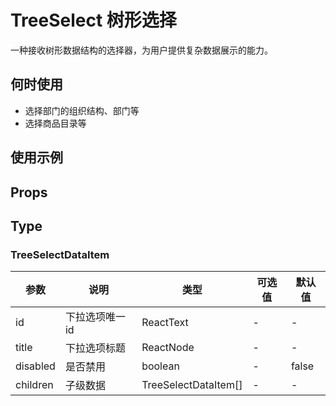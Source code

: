 # TreeSelect 树形选择

一种接收树形数据结构的选择器，为用户提供复杂数据展示的能力。

## 何时使用

- 选择部门的组织结构、部门等
- 选择商品目录等

## 使用示例

<!-- Inject Stories -->

## Props

<!-- Inject Props -->

## Type

### TreeSelectDataItem

| 参数     | 说明            | 类型                 | 可选值 | 默认值 |
| -------- | --------------- | -------------------- | ------ | ------ |
| id       | 下拉选项唯一 id | ReactText            | -      | -      |
| title    | 下拉选项标题    | ReactNode            | -      | -      |
| disabled | 是否禁用        | boolean              | -      | false  |
| children | 子级数据        | TreeSelectDataItem[] | -      | -      |
